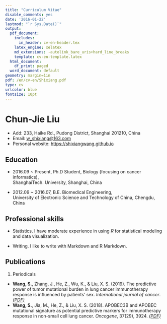 ```yaml
---
title: "Curriculum Vitae"
disable_comments: yes
date: '2016-01-22'
lastmod: "`r Sys.Date()`"
output:
  pdf_document:
    includes:
      in_header: cv-en-header.tex
    latex_engine: xelatex
    md_extensions: -autolink_bare_uris+hard_line_breaks
    template: cv-en-template.latex
  html_document:
    df_print: paged
  word_document: default
geometry: margin=1in
pdf: /en/cv-en/Shixiang.pdf
type: cv
urlcolor: blue
fontsize: 10pt
---
```


# Chun-Jie Liu

- Add: 233, Haike Rd., Pudong District, Shanghai 201210, China
- Email: <w_shixiang@163.com>
- Personal website: <https://shixiangwang.github.io>

## Education

- 2016.09 ~ Present, Ph.D Student, Biology (focusing on cancer informatics), <br>
  ShanghaiTech. University, Shanghai, China

- 2012.09 ~ 2016.07, B.E. Biomedical Engineering, <br>
  University of Electronic Science and Technology of China, Chengdu, China


## Professional skills

- Statistics. I have moderate experience in using *R* for statistical modeling and data visualization.

- Writing. I like to write with Markdown and R Markdown.

## Publications

1. Periodicals

- **Wang, S.**, Zhang, J., He, Z., Wu, K., & Liu, X. S. (2019). The predictive power of tumor mutational burden in lung cancer immunotherapy response is influenced by patients’ sex. *International journal of cancer*. <i class="fa fa-file-pdf-o"> [(PDF)](https://www.researchgate.net/publication/332372671_The_predictive_power_of_tumor_mutational_burden_in_lung_cancer_immunotherapy_response_is_influenced_by_patients'_sex)</i>
- **Wang, S.**, Jia, M., He, Z., & Liu, X. S. (2018). APOBEC3B and APOBEC mutational signature as potential predictive markers for immunotherapy response in non-small cell lung cancer. *Oncogene*, 37(29), 3924. <i class="fa fa-file-pdf-o"> [(PDF)](https://www.researchgate.net/publication/324781475_APOBEC3B_and_APOBEC_mutational_signature_as_potential_predictive_markers_for_immunotherapy_response_in_non-small_cell_lung_cancer)</i>



